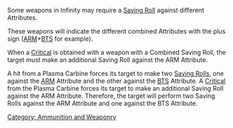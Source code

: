 {{n5-section-ammo-and-weaponry}}


Some weapons in Infinity may require a [[Saving Roll]] against different Attributes.

These weapons will indicate the different combined Attributes with the plus sign ([[ARM]]+[[BTS]] for example).

When a [[Critical]] is obtained with a weapon with a Combined Saving Roll, the target must make an additional Saving Roll against the ARM Attribute.

{{greybox-start | Examples of Combined Saving Rolls }}
A hit from a Plasma Carbine forces its target to make two [[Saving Rolls]], one against the [[ARM]] Attribute and the other against the [[BTS]] Attribute. A [[Critical]] from the Plasma Carbine forces its target to make an additional Saving Roll against the ARM Attribute. Therefore, the target will perform two Saving Rolls against the ARM Attribute and one against the BTS Attribute.
{{greybox-end}}



[[Category: Ammunition and Weaponry]]
